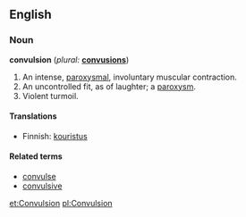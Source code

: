 ==English==

===Noun===
'''convulsion'''  (''plural:'' '''[[convusions]]''')
# An intense, [[paroxysmal]], involuntary muscular contraction.
# An uncontrolled fit, as of laughter; a [[paroxysm]].
# Violent turmoil.

====Translations====

*Finnish: [[kouristus]]

====Related terms====
*[[convulse]]
*[[convulsive]]

[[et:Convulsion]]
[[pl:Convulsion]]